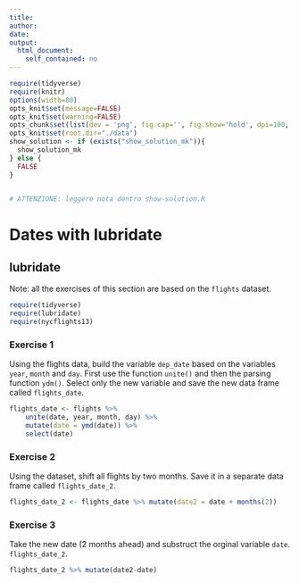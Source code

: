 ```yaml
---
title:
author:
date:
output:
  html_document:
    self_contained: no
---
```



```r
require(tidyverse) 
require(knitr) 
options(width=80)
opts_knit$set(message=FALSE)
opts_knit$set(warning=FALSE)
opts_chunk$set(list(dev = 'png', fig.cap='', fig.show='hold', dpi=100, fig.width=7, fig.height=7, fig.pos='H!'))#, fig.path="figures/lm-"))
opts_knit$set(root.dir="./data")
show_solution <- if (exists("show_solution_mk")){
  show_solution_mk
} else {
  FALSE
}


# ATTENZIONE: leggere nota dentro show-solution.R
```

Dates with lubridate
================================

## lubridate
Note: all the exercises of this section are based on the `flights` dataset.


```r
require(tidyverse)
require(lubridate)
require(nycflights13)
```


### Exercise 1

Using the flights data, build the variable `dep_date` based on the variables `year`, `month` and `day`. First use the function `unite()` and then the  parsing function `ydm()`. Select only the new variable and save the new data frame called `flights_date`.


```r
flights_date <- flights %>% 
    unite(date, year, month, day) %>% 
    mutate(date = ymd(date)) %>%
    select(date)  
```



### Exercise 2
Using the dataset, shift all flights by two months. Save it in a separate data frame called `flights_date_2`.

```r
flights_date_2 <- flights_date %>% mutate(date2 = date + months(2)) 
```



### Exercise 3
Take the new date (2 months ahead) and substruct the orginal variable `date`. `flights_date_2`.


```r
flights_date_2 %>% mutate(date2-date)
```


